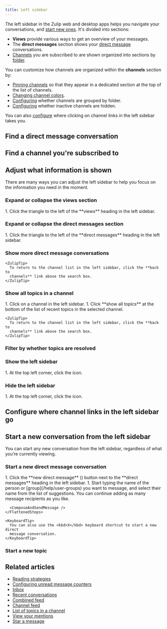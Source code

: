 ```yaml
---
title: Left sidebar
---
```






The left sidebar in the Zulip web and desktop apps helps you navigate your
conversations, and [start new
ones](#start-a-new-conversation-from-the-left-sidebar). It's divided into
sections:

* **Views** provide various ways to get an overview of your messages.
* The **direct messages** section shows your [direct
  message](/help/direct-messages) conversations.
* [Channels](/help/introduction-to-channels) you are subscribed to are shown
  organized into sections by [folder](/help/channel-folders).

You can customize how channels are organized within the **channels**
section by:

* [Pinning channels](/help/pin-a-channel) so that they appear in a dedicated
  section at the top of the list of channels.
* [Changing channel colors](/help/change-the-color-of-a-channel).
* [Configuring](/help/channel-folders#configure-whether-channels-are-grouped-by-folder-in-the-left-sidebar)
  whether channels are grouped by folder.
* [Configuring](/help/manage-inactive-channels) whether inactive channels are
  hidden.

You can also [configure](#configure-where-channel-links-in-the-left-sidebar-go)
where clicking on channel links in the left sidebar takes you.

## Find a direct message conversation

<FindDmConversationLeftSidebar />

## Find a channel you're subscribed to

<FilterChannels />

## Adjust what information is shown

There are many ways you can adjust the left sidebar to help you focus on the
information you need in the moment.

### Expand or collapse the views section

<Tabs>
  <TabItem label="Desktop/Web">
    <Steps>
      1. Click the triangle to the left of the **views** heading in the left sidebar.
    </Steps>
  </TabItem>
</Tabs>

### Expand or collapse the direct messages section

<Tabs>
  <TabItem label="Desktop/Web">
    <Steps>
      1. Click the triangle to the left of the **direct messages** heading in the left
         sidebar.
    </Steps>
  </TabItem>
</Tabs>

### Show more direct message conversations

<Tabs>
  <TabItem label="Desktop/Web">
    <FlattenedSteps>
      <ViewDmsLeftSidebar />
    </FlattenedSteps>

    <ZulipTip>
      To return to the channel list in the left sidebar, click the **back to
      channels** link above the search box.
    </ZulipTip>
  </TabItem>
</Tabs>

### Show all topics in a channel

<Tabs>
  <TabItem label="Desktop/Web">
    <Steps>
      1. Click on a channel in the left sidebar.
      1. Click **show all topics** at the bottom of the list of recent topics in the
         selected channel.
    </Steps>

    <ZulipTip>
      To return to the channel list in the left sidebar, click the **back to
      channels** link above the search box.
    </ZulipTip>
  </TabItem>
</Tabs>

### Filter by whether topics are resolved

<FilterResolvedLeftSidebar />

### Show the left sidebar

<Tabs>
  <TabItem label="Desktop/Web">
    <Steps>
      1. At the top left corner, click the <PanelLeftIcon /> icon.
    </Steps>
  </TabItem>
</Tabs>

### Hide the left sidebar

<Tabs>
  <TabItem label="Desktop/Web">
    <Steps>
      1. At the top left corner, click the <PanelLeftDashedIcon /> icon.
    </Steps>
  </TabItem>
</Tabs>

## Configure where channel links in the left sidebar go

<ConfigureChannelLinks />

## Start a new conversation from the left sidebar

You can start any new conversation from the left sidebar, regardless of what
you’re currently viewing.

### Start a new direct message conversation

<Tabs>
  <TabItem label="Desktop/Web">
    <FlattenedSteps>
      1. Click the **new direct message** (<SquarePlusIcon />)
         button next to the **direct messages** heading in the left sidebar.
      1. Start typing the name of the person or [group](/help/user-groups) you want to
         message, and select their name from the list of suggestions. You can continue
         adding as many message recipients as you like.

      <ComposeAndSendMessage />
    </FlattenedSteps>

    <KeyboardTip>
      You can also use the <kbd>X</kbd> keyboard shortcut to start a new direct
      message conversation.
    </KeyboardTip>
  </TabItem>
</Tabs>

### Start a new topic

<Tabs>
  <TabItem label="Via left sidebar">
    <FlattenedSteps>
      <StartTopicViaLeftSidebar />
    </FlattenedSteps>
  </TabItem>
</Tabs>

## Related articles

* [Reading strategies](/help/reading-strategies)
* [Configuring unread message counters](/help/configure-unread-message-counters)
* [Inbox](/help/inbox)
* [Recent conversations](/help/recent-conversations)
* [Combined feed](/help/combined-feed)
* [Channel feed](/help/channel-feed)
* [List of topics in a channel](/help/list-of-topics)
* [View your mentions](/help/view-your-mentions)
* [Star a message](/help/star-a-message)
